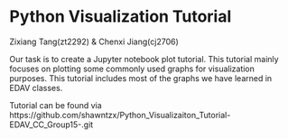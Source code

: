 # Python Visualization Tutorial

Zixiang Tang(zt2292) & Chenxi Jiang(cj2706)

Our task is to create a Jupyter notebook plot tutorial. This tutorial mainly focuses on plotting some commonly used graphs for visualization purposes. This tutorial includes most of the graphs we have learned in EDAV classes.

Tutorial can be found via https://github.com/shawntzx/Python_Visualizaiton_Tutorial-EDAV_CC_Group15-.git